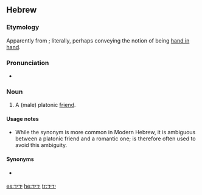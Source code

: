 ==Hebrew==

===Etymology===
Apparently from {{term|יד||hand|lang=he|sc=Hebr|tr=yad}}; literally, perhaps conveying the notion of being [[hand in hand]].

===Pronunciation===
* {{a|Modern Israeli}} {{IPA|/yəˈdid/|/yeˈdid/|lang=he}}

===Noun===
{{he-noun|g=m|wv=יְדִיד|f=ידידה|pl=ידידים|tr=y'díd}}

# A (male) platonic [[friend]].

====Usage notes====
* While the synonym {{term|lang=he|חבר|sc=Hebr|tr=havér}} is more common in Modern Hebrew, it is ambiguous between a platonic friend and a romantic one; {{Hebr|יְדִיד}} is therefore often used to avoid this ambiguity.

====Synonyms====
* {{sense|friend}} {{onym|he|חבר|sc=Hebr|tr=khavér|g=m}}

[[es:ידיד]]
[[he:ידיד]]
[[tr:ידיד]]